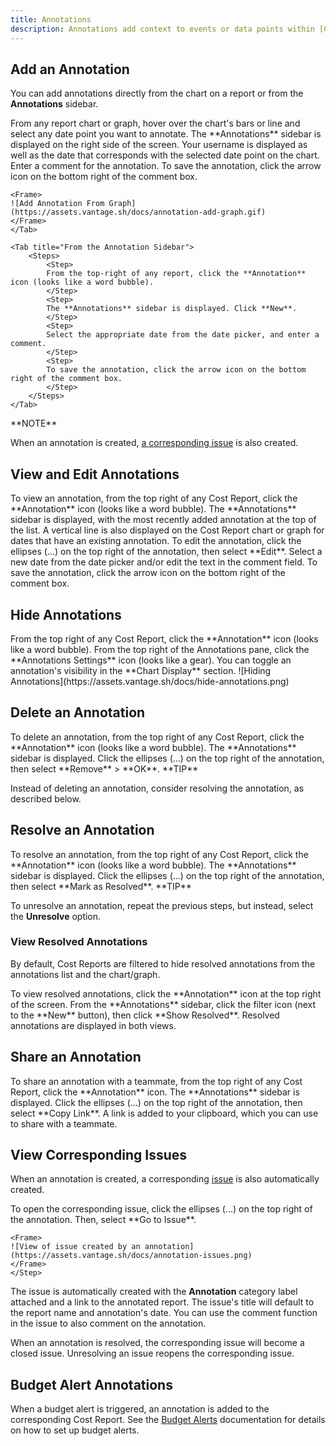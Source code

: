 ```yaml
---
title: Annotations
description: Annotations add context to events or data points within [Cost Reports](/cost_reports) or [Segment Reports](/segments). The annotation consists of a date and a comment. Annotations are particularly useful for describing the infrastructure or cost event that occurred on a particular date.
---
```


## Add an Annotation

You can add annotations directly from the chart on a report or from the **Annotations** sidebar.

<Tabs>
    <Tab title="From a Cost Report Chart">
    <Steps>
        <Step>
        From any report chart or graph, hover over the chart's bars or line and select any date point you want to annotate.
        </Step>
        <Step>
        The **Annotations** sidebar is displayed on the right side of the screen. Your username is displayed as well as the date that corresponds with the selected date point on the chart. Enter a comment for the annotation.
        </Step>
        <Step>
        To save the annotation, click the arrow icon on the bottom right of the comment box.
        </Step>
    </Steps>

    <Frame>
    ![Add Annotation From Graph](https://assets.vantage.sh/docs/annotation-add-graph.gif)
    </Frame>
    </Tab>

    <Tab title="From the Annotation Sidebar">
        <Steps>
            <Step>
            From the top-right of any report, click the **Annotation** icon (looks like a word bubble).
            </Step>
            <Step>
            The **Annotations** sidebar is displayed. Click **New**.
            </Step>
            <Step>
            Select the appropriate date from the date picker, and enter a comment.
            </Step>
            <Step>
            To save the annotation, click the arrow icon on the bottom right of the comment box.
            </Step>
        </Steps>
    </Tab>
</Tabs>

<Info>
**NOTE**

When an annotation is created, [a corresponding issue](/annotations#issue) is also created.
</Info>

## View and Edit Annotations

<Steps>
    <Step>
    To view an annotation, from the top right of any Cost Report, click the **Annotation** icon (looks like a word bubble).
    </Step>
    <Step>
    The **Annotations** sidebar is displayed, with the most recently added annotation at the top of the list. A vertical line is also displayed on the Cost Report chart or graph for dates that have an existing annotation.
    </Step>
    <Step>
    To edit the annotation, click the ellipses (...) on the top right of the annotation, then select **Edit**.
    </Step>
    <Step>
    Select a new date from the date picker and/or edit the text in the comment field.
    </Step>
    <Step>
    To save the annotation, click the arrow icon on the bottom right of the comment box.
    </Step>
</Steps>

## Hide Annotations

<Steps>
    <Step>
    From the top right of any Cost Report, click the **Annotation** icon (looks like a word bubble).
    </Step>
    <Step>
    From the top right of the Annotations pane, click the **Annotations Settings** icon (looks like a gear).
    </Step>
    <Step>
    You can toggle an annotation's visibility in the **Chart Display** section.
    </Step>
</Steps>

<Frame>
![Hiding Annotations](https://assets.vantage.sh/docs/hide-annotations.png)
</Frame>

## Delete an Annotation

<Steps>
    <Step>
    To delete an annotation, from the top right of any Cost Report, click the **Annotation** icon (looks like a word bubble).
    </Step>
    <Step>
    The **Annotations** sidebar is displayed. Click the ellipses (...) on the top right of the annotation, then select **Remove** > **OK**.
    </Step>
</Steps>

<Tip>
**TIP**

Instead of deleting an annotation, consider resolving the annotation, as described below.
</Tip>

## Resolve an Annotation

<Steps>
    <Step>
    To resolve an annotation, from the top right of any Cost Report, click the **Annotation** icon (looks like a word bubble).
    </Step>
    <Step>
    The **Annotations** sidebar is displayed. Click the ellipses (...) on the top right of the annotation, then select **Mark as Resolved**.
    </Step>
</Steps>

<Tip>
**TIP**

To unresolve an annotation, repeat the previous steps, but instead, select the **Unresolve** option.
</Tip>

### View Resolved Annotations

By default, Cost Reports are filtered to hide resolved annotations from the annotations list and the chart/graph.

<Steps>
    <Step>
    To view resolved annotations, click the **Annotation** icon at the top right of the screen.
    </Step>
    <Step>
    From the **Annotations** sidebar, click the filter icon (next to the **New** button), then click **Show Resolved**. Resolved annotations are displayed in both views.
    </Step>
</Steps>

## Share an Annotation

<Steps>
    <Step>
    To share an annotation with a teammate, from the top right of any Cost Report, click the **Annotation** icon.
    </Step>
    <Step>
    The **Annotations** sidebar is displayed. Click the ellipses (...) on the top right of the annotation, then select **Copy Link**. A link is added to your clipboard, which you can use to share with a teammate.
    </Step>
</Steps>

## View Corresponding Issues

When an annotation is created, a corresponding [issue](/issues) is also automatically created.

<Steps>
    <Step>
    To open the corresponding issue, click the ellipses (...) on the top right of the annotation.
    </Step>
    <Step>
    Then, select **Go to Issue**.

    <Frame>
    ![View of issue created by an annotation](https://assets.vantage.sh/docs/annotation-issues.png)
    </Frame>
    </Step>
</Steps>

The issue is automatically created with the **Annotation** category label attached and a link to the annotated report. The issue's title will default to the report name and annotation's date. You can use the comment function in the issue to also comment on the annotation.

When an annotation is resolved, the corresponding issue will become a closed issue. Unresolving an issue reopens the corresponding issue.

## Budget Alert Annotations

When a budget alert is triggered, an annotation is added to the corresponding Cost Report. See the [Budget Alerts](/budgets#create-alerts) documentation for details on how to set up budget alerts.

